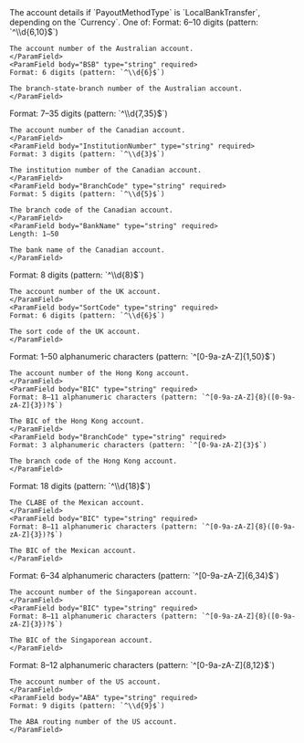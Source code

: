 
<ParamField body="LocalBankTransfer" type="object" required>
The account details if `PayoutMethodType` is `LocalBankTransfer`, depending on the `Currency`. One of:
<Tabs>
<Tab title="AUD">
  <ParamField body="AUD" type="object" required>
  <Expandable title="properties" defaultOpen>
    <ParamField body="AccountNumber" type="string" required>
    Format: 6–10 digits (pattern: `^\\d{6,10}$`)

    The account number of the Australian account.
    </ParamField>
    <ParamField body="BSB" type="string" required>
    Format: 6 digits (pattern: `^\\d{6}$`)

    The branch-state-branch number of the Australian account.
    </ParamField>
  </Expandable>
  </ParamField>
</Tab>
<Tab title="CAD">
  <ParamField body="CAD" type="object" required>
  <Expandable title="properties" defaultOpen>
    <ParamField body="AccountNumber" type="string" required>
    Format: 7–35 digits (pattern: `^\\d{7,35}$`)

    The account number of the Canadian account.
    </ParamField>
    <ParamField body="InstitutionNumber" type="string" required>
    Format: 3 digits (pattern: `^\\d{3}$`)
    
    The institution number of the Canadian account.
    </ParamField>
    <ParamField body="BranchCode" type="string" required>
    Format: 5 digits (pattern: `^\\d{5}$`)
    
    The branch code of the Canadian account.
    </ParamField>
    <ParamField body="BankName" type="string" required>
    Length: 1–50

    The bank name of the Canadian account.
    </ParamField>
  </Expandable>
  </ParamField>
</Tab>
<Tab title="EUR">
  <ParamField body="EUR" type="object" required>
  <Expandable title="properties" defaultOpen>
    <IBAN_Recipient/>
  </Expandable>
  </ParamField>
</Tab>
<Tab title="GBP">
  <ParamField body="GBP" type="object" required>
  <Expandable title="properties" defaultOpen>
    <ParamField body="AccountNumber" type="string" required>
    Format: 8 digits (pattern: `^\\d{8}$`)
    
    The account number of the UK account.
    </ParamField>
    <ParamField body="SortCode" type="string" required>
    Format: 6 digits (pattern: `^\\d{6}$`)

    The sort code of the UK account.
    </ParamField>
  </Expandable>
  </ParamField>
</Tab>
<Tab title="HKD">
  <ParamField body="HKD" type="object" required>
  <Expandable title="properties" defaultOpen>
    <ParamField body="AccountNumber" type="string" required>
    Format: 1–50 alphanumeric characters (pattern: `^[0-9a-zA-Z]{1,50}$`)

    The account number of the Hong Kong account.
    </ParamField>
    <ParamField body="BIC" type="string" required>
    Format: 8–11 alphanumeric characters (pattern: `^[0-9a-zA-Z]{8}([0-9a-zA-Z]{3})?$`)

    The BIC of the Hong Kong account.
    </ParamField>
    <ParamField body="BranchCode" type="string" required>
    Format: 3 alphanumeric characters (pattern: `^[0-9a-zA-Z]{3}$`)

    The branch code of the Hong Kong account.
    </ParamField>
  </Expandable>
  </ParamField>
</Tab>
<Tab title="MXN">
  <ParamField body="MXN" type="object" required>
  <Expandable title="properties" defaultOpen>
    <ParamField body="Clabe" type="string" required>
    Format: 18 digits (pattern: `^\\d{18}$`)

    The CLABE of the Mexican account.
    </ParamField>
    <ParamField body="BIC" type="string" required>
    Format: 8–11 alphanumeric characters (pattern: `^[0-9a-zA-Z]{8}([0-9a-zA-Z]{3})?$`)

    The BIC of the Mexican account.
    </ParamField>
  </Expandable>
  </ParamField>
</Tab>
<Tab title="SGD">
  <ParamField body="SGD" type="object" required>
  <Expandable title="properties" defaultOpen>
    <ParamField body="AccountNumber" type="string" required>
    Format: 6–34 alphanumeric characters (pattern: `^[0-9a-zA-Z]{6,34}$`)

    The account number of the Singaporean account.
    </ParamField>
    <ParamField body="BIC" type="string" required>
    Format: 8–11 alphanumeric characters (pattern: `^[0-9a-zA-Z]{8}([0-9a-zA-Z]{3})?$`)

    The BIC of the Singaporean account.
    </ParamField>
  </Expandable>
  </ParamField>
</Tab>
<Tab title="USD">
  <ParamField body="USD" type="object" required>
  <Expandable title="properties" defaultOpen>
    <ParamField body="AccountNumber" type="string" required>
    Format: 8–12 alphanumeric characters (pattern: `^[0-9a-zA-Z]{8,12}$`)

    The account number of the US account.
    </ParamField>
    <ParamField body="ABA" type="string" required>
    Format: 9 digits (pattern: `^\\d{9}$`)

    The ABA routing number of the US account.
    </ParamField>
  </Expandable>
  </ParamField>
</Tab>
</Tabs>
</ParamField>